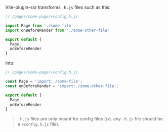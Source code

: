 Vite-plugin-ssr transforms `.h.js` files such as this:

```js
// /pages/some-page/+config.h.js

import Page from './some-file'
import onBeforeRender from './some-other-file'

export default {
  Page,
  onBeforeRender
}
```

Into:

```js
// /pages/some-page/+config.h.js

const Page = 'import:./some-file';
const onBeforeRender = 'import:./some-other-file';

export default {
  Page,
  onBeforeRender
}
```

> `.h.js` files are only meant for config files (i.e. any `.h.js` file should be a `+config.h.js` file).
